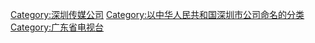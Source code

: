[[Category:深圳传媒公司|Category:深圳传媒公司]]
[[Category:以中华人民共和国深圳市公司命名的分类|Category:以中华人民共和国深圳市公司命名的分类]]
[[Category:广东省电视台|Category:广东省电视台]]